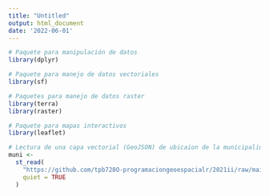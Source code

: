 ```yaml
---
title: "Untitled"
output: html_document
date: '2022-06-01'
---
```


```r

# Paquete para manipulación de datos
library(dplyr)

# Paquete para manejo de datos vectoriales
library(sf)

# Paquetes para manejo de datos raster
library(terra)
library(raster)

# Paquete para mapas interactivos
library(leaflet)
```

```r
# Lectura de una capa vectorial (GeoJSON) de ubicaion de la municipalidad
muni <-
  st_read(
    "https://github.com/tpb728O-programaciongeoespacialr/2021ii/raw/main/datos/ign/delimitacion-territorial-administrativa/provincias.geojson",
    quiet = TRUE
  )
```

